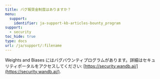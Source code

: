 ```yaml
---
title: バグ報奨金制度はありますか？
menu:
  support:
    identifier: ja-support-kb-articles-bounty_program
support:
  - security
toc_hide: true
type: docs
url: /ja/support/:filename
---
```

Weights and Biases にはバグバウンティプログラムがあります。詳細はセキュリティポータルをアクセスしてください: [https://security.wandb.ai/](https://security.wandb.ai/).